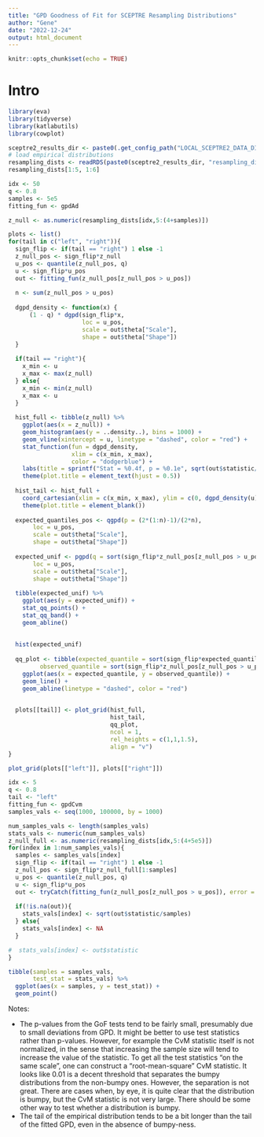 ```yaml
---
title: "GPD Goodness of Fit for SCEPTRE Resampling Distributions"
author: "Gene"
date: "2022-12-24"
output: html_document
---
```


```r
knitr::opts_chunk$set(echo = TRUE)
```

# Intro

```r
library(eva)
library(tidyverse)
library(katlabutils)
library(cowplot)

sceptre2_results_dir <- paste0(.get_config_path("LOCAL_SCEPTRE2_DATA_DIR"), "results/")
# load empirical distributions
resampling_dists <- readRDS(paste0(sceptre2_results_dir, "resampling_distributions/sceptre_resampling_dists.rds"))
resampling_dists[1:5, 1:6]
```

```r
idx <- 50
q <- 0.8
samples <- 5e5
fitting_fun <- gpdAd

z_null <- as.numeric(resampling_dists[idx,5:(4+samples)])

plots <- list()
for(tail in c("left", "right")){
  sign_flip <- if(tail == "right") 1 else -1
  z_null_pos <- sign_flip*z_null
  u_pos <- quantile(z_null_pos, q)
  u <- sign_flip*u_pos
  out <- fitting_fun(z_null_pos[z_null_pos > u_pos])
  
  n <- sum(z_null_pos > u_pos)
  
  dgpd_density <- function(x) {
      (1 - q) * dgpd(sign_flip*x, 
                     loc = u_pos, 
                     scale = out$theta["Scale"], 
                     shape = out$theta["Shape"])
  }
  
  if(tail == "right"){
    x_min <- u
    x_max <- max(z_null)
  } else{
    x_min <- min(z_null)
    x_max <- u
  }
  
  hist_full <- tibble(z_null) %>%
    ggplot(aes(x = z_null)) + 
    geom_histogram(aes(y = ..density..), bins = 1000) +
    geom_vline(xintercept = u, linetype = "dashed", color = "red") +
    stat_function(fun = dgpd_density, 
                  xlim = c(x_min, x_max),
                  color = "dodgerblue") +
    labs(title = sprintf("Stat = %0.4f, p = %0.1e", sqrt(out$statistic/n), out$p.value)) + 
    theme(plot.title = element_text(hjust = 0.5))
  
  hist_tail <- hist_full + 
    coord_cartesian(xlim = c(x_min, x_max), ylim = c(0, dgpd_density(u)*1.5)) + 
    theme(plot.title = element_blank())
  
  expected_quantiles_pos <- qgpd(p = (2*(1:n)-1)/(2*n), 
       loc = u_pos, 
       scale = out$theta["Scale"], 
       shape = out$theta["Shape"])
  
  expected_unif <- pgpd(q = sort(sign_flip*z_null_pos[z_null_pos > u_pos]), 
       loc = u_pos, 
       scale = out$theta["Scale"], 
       shape = out$theta["Shape"])
  
  tibble(expected_unif) %>%
    ggplot(aes(y = expected_unif)) +
    stat_qq_points() +
    stat_qq_band() +
    geom_abline() 
    
  
  hist(expected_unif)
  
  qq_plot <- tibble(expected_quantile = sort(sign_flip*expected_quantiles_pos),
         observed_quantile = sort(sign_flip*z_null_pos[z_null_pos > u_pos])) %>%
    ggplot(aes(x = expected_quantile, y = observed_quantile)) +
    geom_line() +
    geom_abline(linetype = "dashed", color = "red")

  
  plots[[tail]] <- plot_grid(hist_full,
                             hist_tail,
                             qq_plot,
                             ncol = 1,
                             rel_heights = c(1,1,1.5),
                             align = "v")
}

plot_grid(plots[["left"]], plots[["right"]])
```

```r
idx <- 5
q <- 0.8
tail <- "left"
fitting_fun <- gpdCvm
samples_vals <- seq(1000, 100000, by = 1000)

num_samples_vals <- length(samples_vals)
stats_vals <- numeric(num_samples_vals)
z_null_full <- as.numeric(resampling_dists[idx,5:(4+5e5)])
for(index in 1:num_samples_vals){
  samples <- samples_vals[index]
  sign_flip <- if(tail == "right") 1 else -1
  z_null_pos <- sign_flip*z_null_full[1:samples]
  u_pos <- quantile(z_null_pos, q)
  u <- sign_flip*u_pos
  out <- tryCatch(fitting_fun(z_null_pos[z_null_pos > u_pos]), error = function(e)(NA))
    
  if(!is.na(out)){
    stats_vals[index] <- sqrt(out$statistic/samples)
  } else{
    stats_vals[index] <- NA
  }

#  stats_vals[index] <- out$statistic
}

tibble(samples = samples_vals,
       test_stat = stats_vals) %>%
  ggplot(aes(x = samples, y = test_stat)) +
  geom_point() 
```

Notes: 

- The p-values from the GoF tests tend to be fairly small, presumably due to small deviations from GPD. It might be better to use test statistics rather than p-values. However, for example the CvM statistic itself is not normalized, in the sense that increasing the sample size will tend to increase the value of the statistic. To get all the test statistics "on the same scale", one can construct a "root-mean-square" CvM statistic. It looks like 0.01 is a decent threshold that separates the bumpy distributions from the non-bumpy ones. However, the separation is not great. There are cases when, by eye, it is quite clear that the distribution is bumpy, but the CvM statistic is not very large. There should be some other way to test whether a distribution is bumpy. 
- The tail of the empirical distribution tends to be a bit longer than the tail of the fitted GPD, even in the absence of bumpy-ness.
